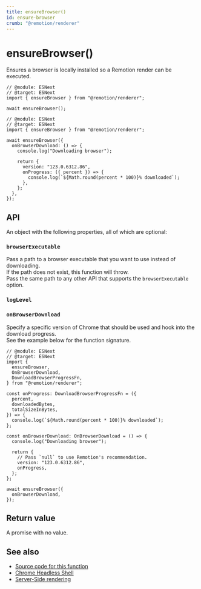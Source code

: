 ```yaml
---
title: ensureBrowser()
id: ensure-browser
crumb: "@remotion/renderer"
---
```


# ensureBrowser()<AvailableFrom v="4.0.137" />

Ensures a browser is locally installed so a Remotion render can be executed.

```tsx twoslash title="Simple usage"
// @module: ESNext
// @target: ESNext
import { ensureBrowser } from "@remotion/renderer";

await ensureBrowser();
```

```tsx twoslash title="Setting a specific Chrome version and listening to progress"
// @module: ESNext
// @target: ESNext
import { ensureBrowser } from "@remotion/renderer";

await ensureBrowser({
  onBrowserDownload: () => {
    console.log("Downloading browser");

    return {
      version: "123.0.6312.86",
      onProgress: ({ percent }) => {
        console.log(`${Math.round(percent * 100)}% downloaded`);
      },
    };
  },
});
```

## API

An object with the following properties, all of which are optional:

### `browserExecutable`

Pass a path to a browser executable that you want to use instead of downloading.  
If the path does not exist, this function will throw.  
Pass the same path to any other API that supports the `browserExecutable` option.

### `logLevel`

<Options id="log" />

### `onBrowserDownload`

Specify a specific version of Chrome that should be used and hook into the download progress.  
See the example below for the function signature.

```tsx twoslash title="init.ts"
// @module: ESNext
// @target: ESNext
import {
  ensureBrowser,
  OnBrowserDownload,
  DownloadBrowserProgressFn,
} from "@remotion/renderer";

const onProgress: DownloadBrowserProgressFn = ({
  percent,
  downloadedBytes,
  totalSizeInBytes,
}) => {
  console.log(`${Math.round(percent * 100)}% downloaded`);
};

const onBrowserDownload: OnBrowserDownload = () => {
  console.log("Downloading browser");

  return {
    // Pass `null` to use Remotion's recommendation.
    version: "123.0.6312.86",
    onProgress,
  };
};

await ensureBrowser({
  onBrowserDownload,
});
```

## Return value

A promise with no value.

## See also

- [Source code for this function](https://github.com/remotion-dev/remotion/blob/main/packages/renderer/src/ensure-browser.ts)
- [Chrome Headless Shell](/docs/miscellaneous/chrome-headless-shell)
- [Server-Side rendering](/docs/ssr)
